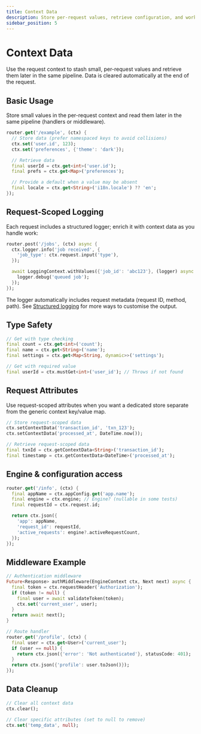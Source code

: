 ```yaml
---
title: Context Data
description: Store per-request values, retrieve configuration, and work with request IDs
sidebar_position: 5
---
```


# Context Data

Use the request context to stash small, per-request values and retrieve them later in the same pipeline. Data is cleared automatically at the end of the request.

## Basic Usage
Store small values in the per-request context and read them later in the same pipeline (handlers or middleware).

```dart
router.get('/example', (ctx) {
  // Store data (prefer namespaced keys to avoid collisions)
  ctx.set('user.id', 123);
  ctx.set('preferences', {'theme': 'dark'});

  // Retrieve data
  final userId = ctx.get<int>('user.id');
  final prefs = ctx.get<Map>('preferences');

  // Provide a default when a value may be absent
  final locale = ctx.get<String>('i18n.locale') ?? 'en';
});
```

## Request-Scoped Logging

Each request includes a structured logger; enrich it with context data as you handle work:

```dart
router.post('/jobs', (ctx) async {
  ctx.logger.info('job received', {
    'job_type': ctx.request.input('type'),
  });

  await LoggingContext.withValues({'job_id': 'abc123'}, (logger) async {
    logger.debug('queued job');
  });
});
```

The logger automatically includes request metadata (request ID, method, path). See [Structured logging](/docs/routed/fundamentals/logging) for more ways to customise the output.

## Type Safety

```dart
// Get with type checking
final count = ctx.get<int>('count');
final name = ctx.get<String>('name');
final settings = ctx.get<Map<String, dynamic>>('settings');

// Get with required value
final userId = ctx.mustGet<int>('user_id'); // Throws if not found
```

## Request Attributes
Use request-scoped attributes when you want a dedicated store separate from the generic context key/value map.

```dart
// Store request-scoped data
ctx.setContextData('transaction_id', 'txn_123');
ctx.setContextData('processed_at', DateTime.now());

// Retrieve request-scoped data
final txnId = ctx.getContextData<String>('transaction_id');
final timestamp = ctx.getContextData<DateTime>('processed_at');
```

## Engine & configuration access

```dart
router.get('/info', (ctx) {
  final appName = ctx.appConfig.get('app.name');
  final engine = ctx.engine; // Engine? (nullable in some tests)
  final requestId = ctx.request.id;

  return ctx.json({
    'app': appName,
    'request_id': requestId,
    'active_requests': engine?.activeRequestCount,
  });
});
```

## Middleware Example

```dart
// Authentication middleware
Future<Response> authMiddleware(EngineContext ctx, Next next) async {
  final token = ctx.requestHeader('Authorization');
  if (token != null) {
    final user = await validateToken(token);
    ctx.set('current_user', user);
  }
  return await next();
}

// Route handler
router.get('/profile', (ctx) {
  final user = ctx.get<User>('current_user');
  if (user == null) {
    return ctx.json({'error': 'Not authenticated'}, statusCode: 401);
  }
  return ctx.json({'profile': user.toJson()});
});
```

## Data Cleanup

```dart
// Clear all context data
ctx.clear();

// Clear specific attributes (set to null to remove)
ctx.set('temp_data', null);
```
